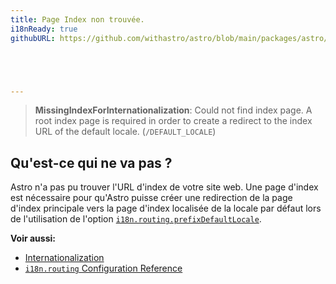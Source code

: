 ```yaml
---
title: Page Index non trouvée.
i18nReady: true
githubURL: https://github.com/withastro/astro/blob/main/packages/astro/src/core/errors/errors-data.ts





---
```





> **MissingIndexForInternationalization**: Could not find index page. A root index page is required in order to create a redirect to the index URL of the default locale. (`/DEFAULT_LOCALE`)
## Qu'est-ce qui ne va pas  ?
Astro n'a pas pu trouver l'URL d'index de votre site web. Une page d'index est nécessaire pour qu'Astro puisse créer une redirection de la page d'index principale vers la page d'index localisée de la locale par défaut lors de l'utilisation de l'option [`i18n.routing.prefixDefaultLocale`](/fr/reference/configuration-reference/#i18nroutingprefixdefaultlocale).

**Voir aussi:**
-  [Internationalization](/fr/guides/internationalization/#routing)
-  [`i18n.routing` Configuration Reference](/fr/reference/configuration-reference/#i18nrouting)

